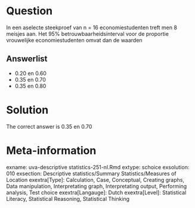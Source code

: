 Question
========

In een aselecte steekproef van n = 16 economiestudenten treft men 8 meisjes aan. Het 95% betrouwbaarheidsinterval voor de proportie vrouwelijke economiestudenten omvat dan de waarden 

Answerlist
----------
* 0.20 en 0.60
* 0.35 en 0.70
* 0.35 en 0.80

Solution
========

The correct answer is  0.35 en 0.70 

Meta-information
================
exname: uva-descriptive statistics-251-nl.Rmd 
extype: schoice 
exsolution: 010 
exsection: Descriptive statistics/Summary Statistics/Measures of Location
exextra[Type]: Calculation, Case, Conceptual, Creating graphs, Data manipulation, Interpretating graph, Interpretating output, Performing analysis, Test choice 
exextra[Langauge]: Dutch 
exextra[Level]: Statistical Literacy, Statistical Reasoning, Statistical Thinking 
